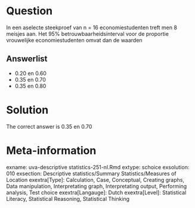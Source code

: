 Question
========

In een aselecte steekproef van n = 16 economiestudenten treft men 8 meisjes aan. Het 95% betrouwbaarheidsinterval voor de proportie vrouwelijke economiestudenten omvat dan de waarden 

Answerlist
----------
* 0.20 en 0.60
* 0.35 en 0.70
* 0.35 en 0.80

Solution
========

The correct answer is  0.35 en 0.70 

Meta-information
================
exname: uva-descriptive statistics-251-nl.Rmd 
extype: schoice 
exsolution: 010 
exsection: Descriptive statistics/Summary Statistics/Measures of Location
exextra[Type]: Calculation, Case, Conceptual, Creating graphs, Data manipulation, Interpretating graph, Interpretating output, Performing analysis, Test choice 
exextra[Langauge]: Dutch 
exextra[Level]: Statistical Literacy, Statistical Reasoning, Statistical Thinking 
